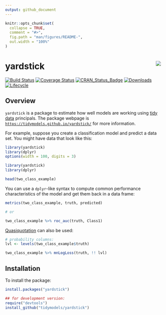 ```yaml
---
output: github_document
---
```


```r
knitr::opts_chunk$set(
  collapse = TRUE,
  comment = "#>",
  fig.path = "man/figures/README-",
  out.width = "100%"
)
```

# yardstick <img src="man/figures/yardstick_hex_thumb.png" align="right" />
[![Build Status](https://travis-ci.org/tidymodels/yardstick.svg?branch=master)](https://travis-ci.org/tidymodels/yardstick)
[![Coverage Status](https://img.shields.io/codecov/c/github/tidymodels/yardstick/master.svg)](https://codecov.io/github/tidymodels/yardstick?branch=master)
[![CRAN_Status_Badge](http://www.r-pkg.org/badges/version/yardstick)](http://cran.rstudio.com/package=yardstick)
[![Downloads](http://cranlogs.r-pkg.org/badges/yardstick)](http://cran.rstudio.com/package=yardstick)
[![Lifecycle](https://img.shields.io/badge/lifecycle-maturing-blue.svg)](https://img.shields.io/badge/lifecycle-maturing-blue.svg)

## Overview

`yardstick` is a package to estimate how well models are working using [tidy data](https://www.jstatsoft.org/article/view/v059i10) principals. The package webpage is [`https://tidymodels.github.io/yardstick/`](https://tidymodels.github.io/yardstick/) for more information.

For example, suppose you create a classification model and predict a data set. You might have data that look like this:

```r
library(yardstick)
library(dplyr)
options(width = 100, digits = 3)
```

```r
library(yardstick)
library(dplyr)

head(two_class_example)
```

You can use a `dplyr`-like syntax to compute common performance characteristics of the model and get them back in a data frame:

```r
metrics(two_class_example, truth, predicted)

# or 

two_class_example %>% roc_auc(truth, Class1)
```

[Quasiquotation](http://rlang.tidyverse.org/reference/quasiquotation.html) can also be used:

```r
# probability columns:
lvl <- levels(two_class_example$truth)

two_class_example %>% mnLogLoss(truth, !! lvl)
```

## Installation

To install the package:

```r
install.packages("yardstick")

## for development version:
require("devtools")
install_github("tidymodels/yardstick")
```
